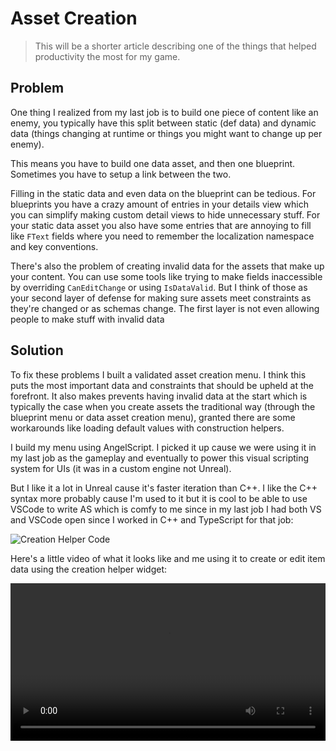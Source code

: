 <main>
<div class="m-2 mdx-content">

# Asset Creation

>This will be a shorter article describing one of the things that helped productivity the most for my game.

## Problem

One thing I realized from my last job is to build one piece of content like an enemy, you typically have this split between static (def data) and dynamic data (things changing at runtime or things you might want to change up per enemy).

This means you have to build one data asset, and then one blueprint. Sometimes you have to setup a link between the two.

Filling in the static data and even data on the blueprint can be tedious. For blueprints you have a crazy amount of entries in your details view which you can simplify making custom detail views to hide unnecessary stuff. For your static data asset you also have some entries that are annoying to fill like `FText` fields where you need to remember the localization namespace and key conventions.

There's also the problem of creating invalid data for the assets that make up your content. You can use some tools like trying to make fields inaccessible by overriding `CanEditChange` or using `IsDataValid`. But I think of those as your second layer of defense for making sure assets meet constraints as they're changed or as schemas change. The first layer is not even allowing people to make stuff with invalid data

## Solution

To fix these problems I built a validated asset creation menu. I think this puts the most important data and constraints that should be upheld at the forefront. It also makes prevents having invalid data at the start which is typically the case when you create assets the traditional way (through the blueprint menu or data asset creation menu), granted there are some workarounds like loading default values with construction helpers.

I build my menu using AngelScript. I picked it up cause we were using it in my last job as the gameplay and eventually to power this visual scripting system for UIs (it was in a custom engine not Unreal).

But I like it a lot in Unreal cause it's faster iteration than C++. I like the C++ syntax more probably cause I'm used to it but it is cool to be able to use VSCode to write AS which is comfy to me since in my last job I had both VS and VSCode open since I worked in C++ and TypeScript for that job:

<img src="../images/GameImagesInline/CreationHelperCode.png" alt="Creation Helper Code"/>

Here's a little video of what it looks like and me using it to create or edit item data using the creation helper widget:

<video width="100%" controls>
  <source src="../TestCreationHelper.mp4" type="video/mp4" />
  Your browser does not support the video tag.
</video>

</div>
</main> 